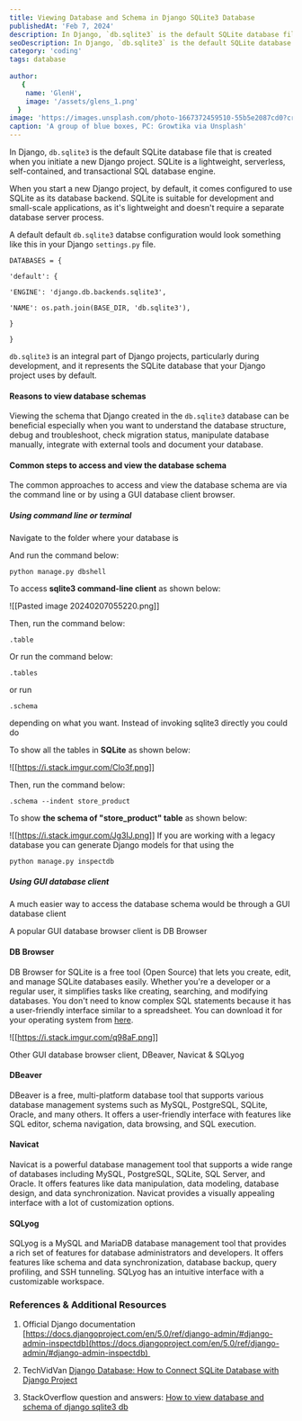```yaml
---
title: Viewing Database and Schema in Django SQLite3 Database
publishedAt: 'Feb 7, 2024'
description: In Django, `db.sqlite3` is the default SQLite database file that is created when you initiate a new Django project. SQLite is a lightweight, serverless, self-contained, and transactional SQL database engine.
seoDescription: In Django, `db.sqlite3` is the default SQLite database file that is created when you initiate a new Django project. SQLite is a lightweight, serverless, self-contained, and transactional SQL database engine.
category: 'coding'
tags: database
  
author:
   {
    name: 'GlenH',
    image: '/assets/glens_1.png'
  }
image: 'https://images.unsplash.com/photo-1667372459510-55b5e2087cd0?crop=entropy&cs=tinysrgb&fit=max&fm=jpg&ixid=MnwxfDB8MXxyYW5kb218MHx8fHx8fHx8MTY5ODI3NzAwNg&ixlib=rb-4.0.3&q=80&utm_campaign=api-credit&utm_medium=referral&utm_source=unsplash_source&w=1080'
caption: 'A group of blue boxes, PC: Growtika via Unsplash'
---
```


In Django, `db.sqlite3` is the default SQLite database file that is created when you initiate a new Django project. SQLite is a lightweight, serverless, self-contained, and transactional SQL database engine.

When you start a new Django project, by default, it comes configured to use SQLite as its database backend. SQLite is suitable for development and small-scale applications, as it's lightweight and doesn't require a separate database server process.

A default default `db.sqlite3` databse configuration would look something like this in your Django `settings.py` file.

```
DATABASES = {

'default': {

'ENGINE': 'django.db.backends.sqlite3',

'NAME': os.path.join(BASE_DIR, 'db.sqlite3'),

}

}
```

`db.sqlite3` is an integral part of Django projects, particularly during development, and it represents the SQLite database that your Django project uses by default.

#### Reasons to view database schemas

Viewing the schema that Django created in the `db.sqlite3` database can be beneficial especially when you want to understand the database structure, debug and troubleshoot, check migration status, manipulate database manually, integrate with external tools and document  your database.

#### Common steps to access and view the database schema

The common approaches  to access and view the database schema are via the command line or by using a GUI database client browser.

##### Using command line or terminal

Navigate to the folder where your database is

And run the command below:

```
python manage.py dbshell
```

To access **sqlite3 command-line client** as shown below:

![[Pasted image 20240207055220.png]]

Then, run the command below:

```
.table
```

Or run the command below:

```
.tables
```

or run
```
.schema
```

depending on what you want. Instead of invoking sqlite3 directly you could do

To show all the tables in **SQLite** as shown below:

![[https://i.stack.imgur.com/Clo3f.png]]

Then, run the command below:

```
.schema --indent store_product
```

To show **the schema of "store_product" table** as shown below:


![[https://i.stack.imgur.com/Jg3IJ.png]]
If you are working with a legacy database you can generate Django models for that using the

```undefined
python manage.py inspectdb
```

##### Using GUI database client

A much easier way to access the database schema would be through a GUI database client

A popular GUI database browser client  is DB Browser

#### DB Browser

DB Browser for SQLite is a free tool (Open Source) that lets you create, edit, and manage SQLite databases easily. Whether you're a developer or a regular user, it simplifies tasks like creating, searching, and modifying databases. You don't need to know complex SQL statements because it has a user-friendly interface similar to a spreadsheet. You can download it for your operating system from [here](https://sqlitebrowser.org/dl/).


![[https://i.stack.imgur.com/q98aF.png]]

Other GUI database browser client, DBeaver, Navicat & SQLyog 

#### DBeaver

DBeaver is a free, multi-platform database tool that supports various database management systems such as MySQL, PostgreSQL, SQLite, Oracle, and many others. It offers a user-friendly interface with features like SQL editor, schema navigation, data browsing, and SQL execution.

#### Navicat

Navicat is a powerful database management tool that supports a wide range of databases including MySQL, PostgreSQL, SQLite, SQL Server, and Oracle. It offers features like data manipulation, data modeling, database design, and data synchronization. Navicat provides a visually appealing interface with a lot of customization options.

#### SQLyog 

SQLyog is a MySQL and MariaDB database management tool that provides a rich set of features for database administrators and developers. It offers features like schema and data synchronization, database backup, query profiling, and SSH tunneling. SQLyog has an intuitive interface with a customizable workspace.

### References & Additional Resources

1. Official Django documentation  [https://docs.djangoproject.com/en/5.0/ref/django-admin/#django-admin-inspectdb](https://docs.djangoproject.com/en/5.0/ref/django-admin/#django-admin-inspectdb) 

2. TechVidVan  [Django Database: How to Connect SQLite Database with Django Project](https://techvidvan.com/tutorials/django-database-connectivity/) 

3. StackOverflow question and answers: [How to view database and schema of django sqlite3 db](https://stackoverflow.com/questions/42227778/how-to-view-database-and-schema-of-django-sqlite3-db) 

